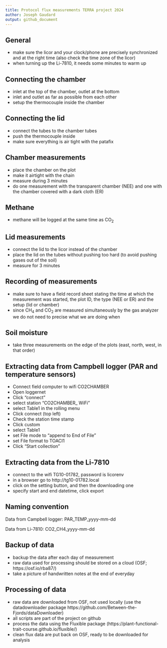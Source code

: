 ```yaml
---
title: Protocol flux measurements TERRA project 2024
author: Joseph Gaudard
output: github_document
---
```


## General

- make sure the licor and your clock/phone are precisely synchronized and at the right time (also check the time zone of the licor)
- when turning up the Li-7810, it needs some minutes to warm up

## Connecting the chamber

- inlet at the top of the chamber, outlet at the bottom
- inlet and outlet as far as possible from each other
- setup the thermocouple inside the chamber

## Connecting the lid

- connect the tubes to the chamber tubes
- push the thermocouple inside
- make sure everything is air tight with the patafix


## Chamber measurements

- place the chamber on the plot
- make it airtight with the chain
- measure during 3 minutes
- do one measurement with the transparent chamber (NEE) and one with the chamber covered with a dark cloth (ER)


## Methane

- methane will be logged at the same time as CO~2~

## Lid measurements

- connect the lid to the licor instead of the chamber
- place the lid on the tubes without pushing too hard (to avoid pushing gases out of the soil)
- measure for 3 minutes

## Recording of measurements

- make sure to have a field record sheet stating the time at which the measurement was started, the plot ID, the type (NEE or ER) and the setup (lid or chamber)
- since CH~4~ and CO~2~ are measured simultaneously by the gas analyzer we do not need to precise what we are doing when

## Soil moisture

- take three measurements on the edge of the plots (east, north, west, in that order)


## Extracting data from Campbell logger (PAR and temperature sensors)

- Connect field computer to wifi CO2CHAMBER
- Open loggernet
- Click "connect"
- select station "CO2CHAMBER_ WiFi"
- select Table1 in the rolling menu 
- Click connect (top left)
- Check the station time stamp
- Click custom
- select Table1
- set File mode to "append to End of File"
- set File format to TOACI1
- Click "Start collection"


## Extracting data from the Li-7810

- connect to the wifi TG10-01782, password is licorenv
- in a browser go to http://tg10-01782.local
- click on the setting button, and then the downloading one
- specify start and end datetime, click export

## Naming convention

Data from Campbell logger: PAR_TEMP_yyyy-mm-dd 

Data from Li-7810: CO2_CH4_yyyy-mm-dd

## Backup of data

- backup the data after each day of measurement 
<!-- - in case there is something weird in that last file, you can check the previous ones to see if it is better (corrupt/lost data)  -->
- raw data used for processing should be stored on a cloud (OSF; https://osf.io/rba87/)
- take a picture of handwritten notes at the end of everyday

## Processing of data

- raw data are downloaded from OSF, not used locally (use the datadownloader package https://github.com/Between-the-Fjords/dataDownloader)
- all scripts are part of the project on github
- process the data using the Fluxible package (https://plant-functional-trait-course.github.io/fluxible/)
- clean flux data are put back on OSF, ready to be downloaded for analysis

